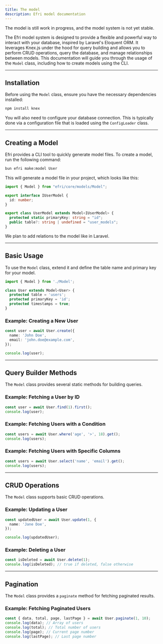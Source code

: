 ```yaml
---
title: The model
description: Efri model documentation
---
```


<Note type="warning">
The model is still work in progress, and the model system is not yet stable.
</Note>

The Efri model system is designed to provide a flexible and powerful way to interact with your database, inspired by Laravel's Eloquent ORM. It leverages Knex.js under the hood for query building and allows you to perform CRUD operations, query the database, and manage relationships between models. This documentation will guide you through the usage of the `Model` class, including how to create models using the CLI.

---

## Installation

Before using the `Model` class, ensure you have the necessary dependencies installed:

```bash
npm install knex
```

You will also need to configure your database connection. This is typically done via a configuration file that is loaded using the `ConfigLoader` class.

---

## Creating a Model

Efri provides a CLI tool to quickly generate model files. To create a model, run the following command:

```bash
bun efri make:model User
```

This will generate a model file in your project, which looks like this:

```typescript
import { Model } from "efri/core/models/Model";

export interface IUserModel {
  id: number;
}

export class UserModel extends Model<IUserModel> {
  protected static primaryKey: string = "id";
  public table?: string | undefined = "user_models";
}
```

<Note type="success">
We plan to add relations to the model like in Laravel.
</Note>

---

## Basic Usage

To use the `Model` class, extend it and define the table name and primary key for your model.

```typescript
import { Model } from './Model';

class User extends Model<User> {
  protected table = 'users';
  protected primaryKey = 'id';
  protected timestamps = true;
}
```

### Example: Creating a New User

```typescript
const user = await User.create({
  name: 'John Doe',
  email: 'john.doe@example.com',
});

console.log(user);
```

---

## Query Builder Methods

The `Model` class provides several static methods for building queries.

### Example: Fetching a User by ID

```typescript
const user = await User.find(1).first();
console.log(user);
```

### Example: Fetching Users with a Condition

```typescript
const users = await User.where('age', '>', 18).get();
console.log(users);
```

### Example: Fetching Users with Specific Columns

```typescript
const users = await User.select('name', 'email').get();
console.log(users);
```

---

## CRUD Operations

The `Model` class supports basic CRUD operations.

### Example: Updating a User

```typescript
const updatedUser = await User.update(1, {
  name: 'Jane Doe',
});

console.log(updatedUser);
```

### Example: Deleting a User

```typescript
const isDeleted = await User.delete(1);
console.log(isDeleted); // true if deleted, false otherwise
```

---

## Pagination

The `Model` class provides a `paginate` method for fetching paginated results.

### Example: Fetching Paginated Users

```typescript
const { data, total, page, lastPage } = await User.paginate(1, 10);
console.log(data); // Array of users
console.log(total); // Total number of users
console.log(page); // Current page number
console.log(lastPage); // Last page number
```

